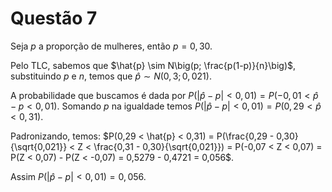 # Questão 7

Seja $p$ a proporção de mulheres, então $p = 0,30$.

Pelo TLC, sabemos que $\hat{p} \sim N\big(p; \frac{p(1-p)}{n}\big)$, substituindo $p$ e $n$, temos que $\hat{p} \sim N(0,3; 0,021)$.

A probabilidade que buscamos é dada por $P(|\hat{p} - p| < 0,01) = P(-0,01 < \hat{p}-p < 0,01)$. Somando $p$ na igualdade temos $P(|\hat{p} - p| < 0,01) = P(0,29 < \hat{p} < 0,31)$.

Padronizando, temos: $P(0,29 < \hat{p} < 0,31) = P(\frac{0,29 - 0,30}{\sqrt{0,021}} < Z < \frac{0,31 - 0,30}{\sqrt{0,021}}) = P(-0,07 < Z < 0,07) = P(Z < 0,07) - P(Z < -0,07) = 0,5279 - 0,4721 = 0,056$.

Assim $P(|\hat{p} - p| < 0,01) = 0,056$.

